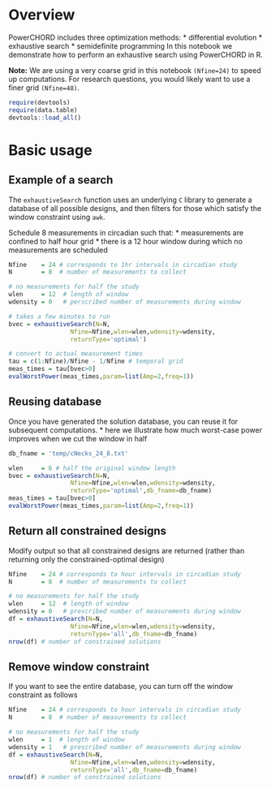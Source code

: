 
# Overview

PowerCHORD includes three optimization methods: 
* differential evolution
* exhaustive search
* semidefinite programming
In this notebook we demonstrate how to perform an exhaustive search using PowerCHORD in R.

**Note:** We are using a very coarse grid in this notebook `(Nfine=24)` to speed up computations. For research questions, you would likely want to use a finer grid `(Nfine=48)`.
```r
require(devtools)
require(data.table)
devtools::load_all()
```

# Basic usage

## Example of a search

The `exhaustiveSearch` function uses an underlying `C` library to generate a database of all possible designs, and then filters for those which satisfy the window constraint using `awk`.


Schedule 8 measurements in circadian such that:
* measurements are confined to half hour grid
* there is a 12 hour window during which no measurements are scheduled

```r
Nfine    = 24 # corresponds to 1hr intervals in circadian study
N        = 8  # number of measurements to collect

# no measurements for half the study 
wlen     = 12  # length of window
wdensity = 0   # perscribed number of measurements during window

# takes a few minutes to run
bvec = exhaustiveSearch(N=N,
                 Nfine=Nfine,wlen=wlen,wdensity=wdensity,
                 returnType='optimal')

# convert to actual measurement times
tau = c(1:Nfine)/Nfine - 1/Nfine # temporal grid
meas_times = tau[bvec>0]
evalWorstPower(meas_times,param=list(Amp=2,freq=1)) 

```


## Reusing database 
Once you have generated the solution database, you can reuse it for subsequent computations.
* here we illustrate how much worst-case power improves when we cut the window in half 
```r
db_fname = 'temp/cNecks_24_8.txt'

wlen     = 6 # half the original window length
bvec = exhaustiveSearch(N=N,
                 Nfine=Nfine,wlen=wlen,wdensity=wdensity,
                 returnType='optimal',db_fname=db_fname)
meas_times = tau[bvec>0]
evalWorstPower(meas_times,param=list(Amp=2,freq=1))
```

## Return all constrained designs
Modify output so that all constrained designs are returned (rather than returning only the constrained-optimal design)
```r
Nfine    = 24 # corresponds to hour intervals in circadian study
N        = 8  # number of measurements to collect

# no measurements for half the study 
wlen     = 12  # length of window
wdensity = 0   # prescribed number of measurements during window
df = exhaustiveSearch(N=N,
                 Nfine=Nfine,wlen=wlen,wdensity=wdensity,
                 returnType='all',db_fname=db_fname)
nrow(df) # number of constrained solutions
```
## Remove window constraint
If you want to see the entire database, you can turn off the window constraint as follows
```r

Nfine    = 24 # corresponds to hour intervals in circadian study
N        = 8  # number of measurements to collect

# no measurements for half the study 
wlen     = 1  # length of window
wdensity = 1   # prescribed number of measurements during window
df = exhaustiveSearch(N=N,
                 Nfine=Nfine,wlen=wlen,wdensity=wdensity,
                 returnType='all',db_fname=db_fname)
nrow(df) # number of constrained solutions
```
